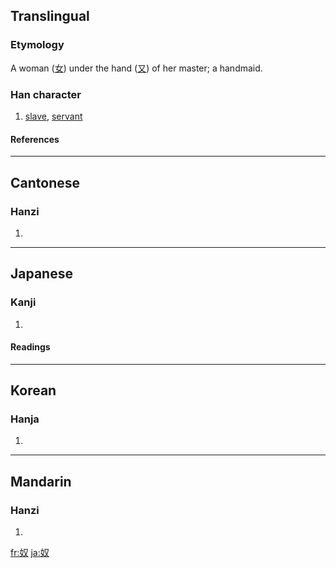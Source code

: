 ==Translingual==
===Etymology===
A woman ([[女]]) under the hand ([[又]]) of her master; a handmaid.
===Han character===
{{Han char|rn=38|rad=女|as=02|sn=5|four=4744<sub>0</sub>|canj=女水 (VE)}}
# [[slave]], [[servant]]
====References====
{{Han ref|kx=0254.260|dkj=06039|dj=0517.030|hdz=21024.070|uh=5974|ud=22900|bh=A5A3|bd=42403}}
----
==Cantonese==
===Hanzi===
{{yue-hanzi|jyut=|y=nou4}}
# {{defn|Cantonese}}
----
==Japanese==
===Kanji===
{{ja-kanji|grade=c|rs=女02}}
# {{defn|Japanese}} 
====Readings====
{{ja-readings|on=[[ど]] (do), [[ぬ]] (nu)|kun=[[やっこ]] (yakko), [[やつ]] (yatsu), [[め]] (me)}}
----
==Korean==
===Hanja===
{{ko-hanja|hangeul=노(종)|rv=no|mr=no}}
# {{defn|Korean}}
----

==Mandarin==
===Hanzi===
{{cmn-hanzi|pin=[[hào]] ([[hao4]]), [[nú]] ([[nu2]])|wg=hao<sup>4</sup>, nu<sup>2</sup>}}
# {{defn|Mandarin}}

[[fr:奴]]
[[ja:奴]]
